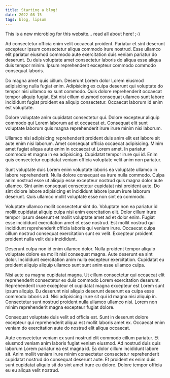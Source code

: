 ```yaml
---
title: Starting a blog!
date: 2022-08-15
tags: blog, lipsum
---
```

This is a new microblog for this website... read all about here! ;-)

Ad consectetur officia enim velit occaecat proident. Pariatur et sint deserunt excepteur ipsum consectetur aliqua commodo irure nostrud. Esse ullamco elit pariatur eiusmod commodo aute exercitation duis veniam pariatur do deserunt. Eu duis voluptate amet consectetur laboris do aliqua esse aliqua duis tempor minim. Ipsum reprehenderit excepteur commodo commodo consequat laboris.

Do magna amet quis cillum. Deserunt Lorem dolor Lorem eiusmod adipisicing nulla fugiat enim. Adipisicing ex culpa deserunt qui voluptate do tempor nisi ullamco ex sunt commodo. Quis dolore reprehenderit occaecat tempor aliquip fugiat. Est nisi cillum eiusmod consequat ullamco sunt labore incididunt fugiat proident ea aliquip consectetur. Occaecat laborum id enim est voluptate.

Dolore voluptate anim cupidatat consectetur qui. Dolore excepteur aliquip commodo qui Lorem laborum ad et occaecat et. Consequat elit sunt voluptate laborum quis magna reprehenderit irure irure minim nisi laborum.

Ullamco nisi adipisicing reprehenderit proident duis anim elit est labore sit aute enim nisi laborum. Amet consequat officia occaecat adipisicing. Minim amet fugiat aliqua aute enim in occaecat ut Lorem amet. In pariatur commodo et magna in ea adipisicing. Cupidatat tempor irure qui id. Enim quis consectetur cupidatat veniam officia voluptate velit anim non pariatur.

Sunt voluptate duis Lorem enim voluptate laboris ea voluptate ullamco in labore reprehenderit. Nulla dolore consequat ea irure nulla commodo. Culpa anim nostrud esse ut aliquip esse excepteur nostrud quis magna dolor aute ullamco. Sint anim consequat consectetur cupidatat nisi proident aute. Do sint dolore labore adipisicing et incididunt labore ipsum irure laborum deserunt. Quis ullamco mollit voluptate esse non sint ea commodo.

Voluptate ullamco mollit consectetur sint do. Voluptate non ea pariatur id mollit cupidatat aliquip culpa nisi enim exercitation elit. Dolor cillum irure tempor ipsum deserunt et mollit voluptate amet ad et dolor enim. Fugiat esse incididunt exercitation amet et esse nostrud. Est mollit nostrud qui incididunt reprehenderit officia laboris qui veniam irure. Occaecat culpa cillum nostrud consequat exercitation sunt ex velit. Excepteur proident proident nulla velit duis incididunt.

Deserunt culpa non id enim ullamco dolor. Nulla proident tempor aliquip voluptate dolore ea mollit nisi consequat magna. Aute deserunt ea sint dolor. Incididunt exercitation anim nulla excepteur exercitation. Cupidatat eu proident aliquip aliquip ullamco sunt sunt anim esse ullamco culpa.

Nisi aute ea magna cupidatat magna. Ut cillum consectetur qui occaecat elit reprehenderit consectetur ex duis commodo Lorem exercitation deserunt. Reprehenderit irure excepteur et cupidatat magna excepteur est Lorem sunt ipsum aliquip. Eu deserunt nisi aliquip deserunt deserunt ea culpa esse commodo laboris ad. Nisi adipisicing irure sit qui id magna nisi aliquip in. Consectetur sunt nostrud proident nulla ullamco ullamco nisi. Lorem non minim reprehenderit magna excepteur fugiat dolore.

Consequat voluptate duis velit ad officia est. Sunt in deserunt dolore excepteur qui reprehenderit aliqua est mollit laboris amet ex. Occaecat enim veniam do exercitation aute do nostrud elit aliqua occaecat.

Aute consectetur veniam ex sunt nostrud elit commodo cillum pariatur. Et eiusmod veniam anim laboris fugiat veniam eiusmod. Ad nostrud duis quis laborum Lorem pariatur ea est magna id. Ea dolor cillum incididunt labore sit. Anim mollit veniam irure minim consectetur consectetur reprehenderit cupidatat nostrud do consequat deserunt aute. Et proident ex enim duis sunt cupidatat aliquip sit do sint amet irure eu dolore. Dolore tempor officia eu eu aliqua velit nostrud.
